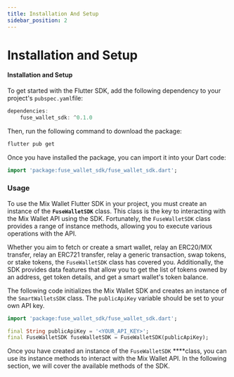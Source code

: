 ```yaml
---
title: Installation And Setup
sidebar_position: 2  
---
```

# Installation and Setup

#### **Installation and Setup**

To get started with the Flutter SDK, add the following dependency to your project's `pubspec.yaml`file:

```dart
dependencies:
	fuse_wallet_sdk: ^0.1.0
```

Then, run the following command to download the package:

```bash
flutter pub get
```

Once you have installed the package, you can import it into your Dart code:

```dart
import 'package:fuse_wallet_sdk/fuse_wallet_sdk.dart';
```

### Usage

To use the Mix Wallet Flutter SDK in your project, you must create an instance of the **`FuseWalletSDK`** class. This class is the key to interacting with the Mix Wallet API using the SDK. Fortunately, the `FuseWalletSDK` class provides a range of instance methods, allowing you to execute various operations with the API.

Whether you aim to fetch or create a smart wallet, relay an ERC20/MIX transfer, relay an ERC721 transfer, relay a generic transaction, swap tokens, or stake tokens, the `FuseWalletSDK` class has covered you. Additionally, the SDK provides data features that allow you to get the list of tokens owned by an address, get token details, and get a smart wallet's token balance.

The following code initializes the Mix Wallet SDK and creates an instance of the `SmartWalletsSDK` class. The `publicApiKey` variable should be set to your own API key.

```dart
import 'package:fuse_wallet_sdk/fuse_wallet_sdk.dart';

final String publicApiKey = '<YOUR_API_KEY>';
final FuseWalletSDK fuseWalletSDK = FuseWalletSDK(publicApiKey);
```

Once you have created an instance of the `FuseWalletSDK` \*\*\*\*class, you can use its instance methods to interact with the Mix Wallet API. In the following section, we will cover the available methods of the SDK.
